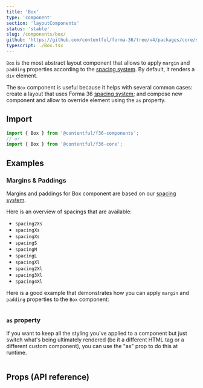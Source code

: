 ```yaml
---
title: 'Box'
type: 'component'
section: 'layoutComponents'
status: 'stable'
slug: /components/box/
github: 'https://github.com/contentful/forma-36/tree/v4/packages/core/src/Box'
typescript: ./Box.tsx
---
```


`Box` is the most abstract layout component that allows to apply `margin` and `padding` properties according to the [spacing system](/tokens/spacing).
By default, it renders a `div` element.

The `Box` component is useful because it helps with several common cases: create a layout that uses Forma 36 [spacing system](/tokens/spacing);
and compose new component and allow to override element using the `as` property.

## Import

```js static=true
import { Box } from '@contentful/f36-components';
// or
import { Box } from '@contentful/f36-core';
```

## Examples

### Margins & Paddings

Margins and paddings for Box component are based on our [spacing system].

Here is an overview of spacings that are available:

- `spacing2Xs`
- `spacingXs`
- `spacingXs`
- `spacingS`
- `spacingM`
- `spacingL`
- `spacingXl`
- `spacing2Xl`
- `spacing3Xl`
- `spacing4Xl`

Here is a good example that demonstrates how you can apply `margin` and `padding` properties to the `Box` component:

```jsx file=examples/BoxSpacingExample.tsx

```

### `as` property

If you want to keep all the styling you've applied to a component but just switch what's being ultimately rendered (be it a different HTML tag or a different custom component), you can use the "as" prop to do this at runtime.

```jsx file=examples/BoxPolymorphicExample.tsx

```

## Props (API reference)

<PropsTable of="Box" />

[spacing system]: ../tokens/spacing
